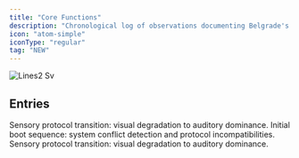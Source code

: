```yaml
---
title: "Core Functions"
description: "Chronological log of observations documenting Belgrade's essential operating protocols and fundamental system processes."
icon: "atom-simple"
iconType: "regular"
tag: "NEW"
---
```


![Lines2 Sv](/images/Lines2.svg)

## Entries

<Columns cols={2}>
  <Card title="oslobodjena-dusk-20251001" icon="atom-simple" iconType="regular" href="/cf-01/oslobodjena-dusk-20251001" img="/images/cf-half6.svg" cta="View">
    Sensory protocol transition: visual degradation to auditory dominance.
  </Card>
  <Card title="arrival-sequence-20250930" icon="atom-simple" iconType="regular" href="/cf-01/arrival-sequence-20250930" img="/images/cf-half6.svg" cta="View">
    Initial boot sequence: system conflict detection and protocol incompatibilities.
  </Card>
  <Card title="banjica-dawn-20251003" icon="sparkles" href="/cf-01/arrival-sequence-20250930" img="/images/cf-half6.svg" cta="View">
    Sensory protocol transition: visual degradation to auditory dominance.
  </Card>
</Columns>

## 
